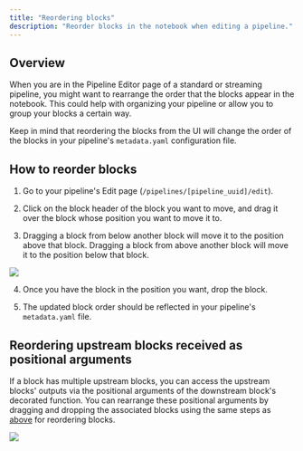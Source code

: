 ```yaml
---
title: "Reordering blocks"
description: "Reorder blocks in the notebook when editing a pipeline."
---
```


## Overview

When you are in the Pipeline Editor page of a standard or streaming pipeline, you might
want to rearrange the order that the blocks appear in the notebook. This could help with
organizing your pipeline or allow you to group your blocks a certain way.

Keep in mind that reordering the blocks from the UI will change the order of
the blocks in your pipeline's `metadata.yaml` configuration file.

## How to reorder blocks

1. Go to your pipeline's Edit page (`/pipelines/[pipeline_uuid]/edit`).

2. Click on the block header of the block you want to move, and drag it
over the block whose position you want to move it to.

3. Dragging a block from below another block will move it to the position
above that block. Dragging a block from above another block will move it
to the position below that block.

<img src="https://github.com/mage-ai/assets/blob/main/blocks/reorder-blocks.gif?raw=True" />

4. Once you have the block in the position you want, drop the block.

5. The updated block order should be reflected in your pipeline's
`metadata.yaml` file.

## Reordering upstream blocks received as positional arguments 

If a block has multiple upstream blocks, you can access the upstream blocks' outputs via
the positional arguments of the downstream block's decorated function. You can rearrange
these positional arguments by dragging and dropping the associated blocks using the same
steps as [above](#how-to-reorder-blocks) for reordering blocks.

<img src="https://github.com/mage-ai/assets/blob/main/blocks/reorder-upstream-block-args.gif?raw=True" />
